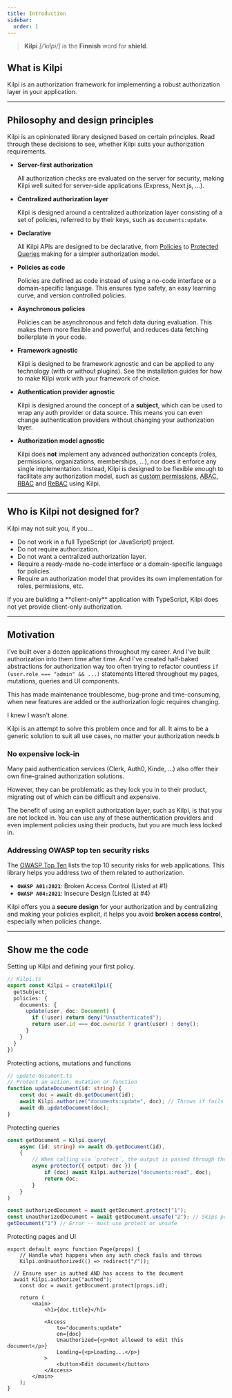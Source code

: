 ```yaml
---
title: Introduction
sidebar:
  order: 1
---
```



> **Kilpi** _[/ˈkilpi/]_ is the **Finnish** word for **shield**.


## What is Kilpi

Kilpi is an authorization framework for implementing a robust authorization layer in your application.

---

## Philosophy and design principles

Kilpi is an opinionated library designed based on certain principles. Read through these decisions to see, whether Kilpi suits your authorization requirements.

- **Server-first authorization**

  All authorization checks are evaluated on the server for security, making Kilpi well suited for server-side applications (Express, Next.js, ...).

- **Centralized authorization layer**

  Kilpi is designed around a centralized authorization layer consisting of a set of policies, referred to by their keys, such as `documents:update`. 

- **Declarative**

  All Kilpi APIs are designed to be declarative, from [Policies](/docs/concepts/policy) to [Protected Queries](/docs/concepts/protected-query) making for a simpler authorization model.

- **Policies as code**

  Policies are defined as code instead of using a no-code interface or a domain-specific language. This ensures type safety, an easy learning curve, and version controlled policies.

- **Asynchronous policies**

  Policies can be asynchronous and fetch data during evaluation. This makes them more flexible and powerful, and reduces data fetching boilerplate in your code.

- **Framework agnostic**

  Kilpi is designed to be framework agnostic and can be applied to any technology (with or without plugins). See the installation guides for how to make Kilpi work with your framework of choice.

- **Authentication provider agnostic**

  Kilpi is designed around the concept of a **subject**, which can be used to wrap any auth provider or data source. This means you can even change authentication providers without changing your authorization layer.

- **Authorization model agnostic**

  Kilpi does **not** implement any advanced authorization concepts (roles, permissions, organizations, memberships, ...), nor does it enforce any single implementation. Instead, Kilpi is designed to be flexible enough to facilitate any authorization model, such as [custom permissions](/docs/advanced/permissions), [ABAC](/docs/advanced/abac), [RBAC](/docs/advanced/rbac) and [ReBAC](/docs/advanced/rebac) using Kilpi.

---

## Who is Kilpi not designed for?

Kilpi may not suit you, if you...

- Do not work in a full TypeScript (or JavaScript) project.
- Do not require authorization.
- Do not want a centralized authorization layer.
- Require a ready-made no-code interface or a domain-specific language for policies.
- Require an authorization model that provides its own implementation for roles, permissions, etc.

<Aside>
If you are building a **client-only** application with TypeScript, Kilpi does not yet provide client-only authorization.
</Aside>

---

## Motivation

I've built over a dozen applications throughout my career. And I've built authorization into them time after time. And I've created half-baked abstractions for authorization way too often trying to refactor countless `if (user.role === "admin" && ...)` statements littered throughout my pages, mutations, queries and UI components.

This has made maintenance troublesome, bug-prone and time-consuming, when new features are added or the authorization logic requires changing.

I knew I wasn't alone.

Kilpi is an attempt to solve this problem once and for all. It aims to be a generic solution to suit all use cases, no matter your authorization needs.b

### No expensive lock-in

Many paid authentication services (Clerk, Auth0, Kinde, ...) also offer their own fine-grained authorization solutions.

However, they can be problematic as they lock you in to their product, migrating out of which can be difficult and expensive.

The benefit of using an explicit authorization layer, such as Kilpi, is that you are not locked in. You can use any of these authentication providers and even implement policies using their products, but you are much less locked in.

### Addressing OWASP top ten security risks

The [OWASP Top Ten](https://owasp.org/www-project-top-ten/) lists the top 10 security risks for web applications. This library helps you address two of them related to authorization.

- **`OWASP A01:2021`**: Broken Access Control (Listed at #1)
- **`OWASP A04:2021`**: Insecure Design (Listed at #4)

Kilpi offers you a **secure design** for your authorization and by centralizing and making your policies explicit, it helps you avoid **broken access control**, especially when policies change. 

---

## Show me the code

Setting up Kilpi and defining your first policy.

```ts
// Kilpi.ts
export const Kilpi = createKilpi({ 
  getSubject, 
  policies: {
    documents: {
      update(user, doc: Document) {
        if (!user) return deny("Unauthenticated");
        return user.id === doc.ownerId ? grant(user) : deny();
      }
    }
  }
})
```

Protecting actions, mutations and functions

```ts
// update-document.ts
// Protect an action, mutation or function
function updateDocument(id: string) {
	const doc = await db.getDocument(id);
	await Kilpi.authorize("documents:update", doc); // Throws if fails
	await db.updateDocument(doc);
}
```

Protecting queries

```ts
const getDocument = Kilpi.query(
	async (id: string) => await db.getDocument(id),
	{
		// When calling via `protect`, the output is passed through the protector
		async protector({ output: doc }) {
			if (doc) await Kilpi.authorize("documents:read", doc);
			return doc;
		}
	}
)

const authorizedDocument = await getDocument.protect("1");
const unauthorizedDocument = await getDocument.unsafe("2"); // Skips protector
getDocument("1") // Error -- must use protect or unsafe
```

Protecting pages and UI

```tsx
export default async function Page(props) {
	// Handle what happens when any auth check fails and throws
	Kilpi.onUnauthorized(() => redirect("/")); 

  // Ensure user is authed AND has access to the document
  await Kilpi.authorize("authed");
	const doc = await getDocument.protect(props.id);

	return (
		<main>
			<h1>{doc.title}</h1>
			
			<Access
				to="documents:update"
				on={doc}
				Unauthorized={<p>Not allowed to edit this document</p>}
				Loading={<p>Loading...</p>}
			>
				<button>Edit document</button>
			</Access>
		</main>
	);
}
```

